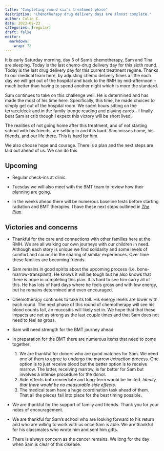 ```yaml
---
title: "Completing round six's treatment phase"
description: "Chemotherapy drug delivery days are almost complete."
author: Colin C.
date: 2023-09-23
categories: [regular]
draft: false
editor: 
  markdown: 
    wrap: 72
---
```


It is early Saturday morning, day 5 of Sam's chemotherapy, Sam and Tina are sleeping.  Today is the last chemo-drug delivery day for this sixth round.  Today is the last drug delivery day for this current treatment regime.  Thanks to our medical team here, by adjusting chemo delivery times a little each day we will get out of the hospital and back to the RMH by mid-afternoon -- much better than having to spend another night which is more the standard.  

Sam continues to take on this challenge well.  He is determined and has made the most of his time here.  Specifically, this time, he made choices to simply get out of the hospital room.  We spent hours sitting on the terrace/deck and in the family lounge reading and playing cards -- I finally beat Sam at crib though I expect this victory will be short lived. 

The realities of not going home after this treatment,  and of not starting school with his friends, are setting in and it is hard.  Sam misses home, his friends, and our life there. This is hard for him.  

We also choose hope and courage.  There is a plan and the next steps are laid out ahead of us.  We can do this. 

## Upcoming 

-    Regular check-ins at clinic. 

-    Tuesday we will also meet with the BMT team to review how their planning are going.  
-    In the weeks ahead there will be numerous baseline tests before starting radiation and BMT therapies.  I have these next steps outlined in [_The Plan_](/plan.qmd).


## Victories and concerns

-    Thankful for the care and connections with other families here at the RMH.  We are all walking our own journeys with our children in need.  Although each story is unique we find solidarity and some levels of comfort and council in the sharing of similar experiences. Over time these families are becoming friends.     

-   Sam remains in good spirits about the upcoming process (i.e. bone-marrow-transplant).  He knows it will be tough but he also knows that there is hope in completing this plan.  It is hard to see him carry all of this.  He has lots of hard days where he feels gross and with low energy, but he remains determined and even encouraged. 

-   Chemotherapy continues to take its toll.  His energy levels are lower with each round. The next phase of this round of chemotherapy will see his blood counts fall, an mucositis will likely set in.  We hope that that these impacts are not as strong as the last couple times and that Sam does not need to feel as gross. 

-   Sam will need strength for the BMT journey ahead.

-   In preparation for the BMT there are numerous items that need to come together:  
    1.   We are thankful for donors who are good matches for Sam.  We need one of them to agree to undergo the marrow extraction process.  One option is to just receive blood but the better option is to receive marrow.  The latter, receiving marrow, is far better for Sam but involves a intense procedure for the donor. 
    2.   Side effects both immediate and long-term would be limited. _Ideally, that there would be no measurable side effects_. 
    3.   The medical team have a huge coordination task ahead of them.  That all the pieces fall into place for the best timing possible.

-   We are thankful for the support of family and friends.  Thank you for your notes of encouragement.

-   We are thankful for Sam's school who are looking forward to his return and who are willing to work with us once Sam is able.  We are thankful for his classmates who wrote him and sent him gifts. 

-   There is always concern as the cancer remains.   We long for the day when Sam is clear of this disease.

